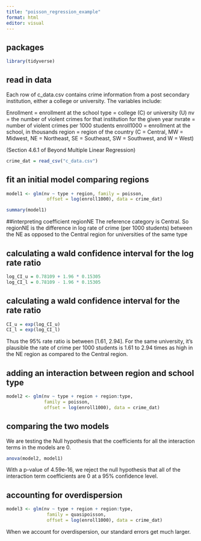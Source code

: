 ```yaml
---
title: "poisson_regression_example"
format: html
editor: visual
---
```


## packages

```r
library(tidyverse)
```

## read in data

Each row of c_data.csv contains crime information from a post secondary institution, either a college or university.
The variables include:

Enrollment = enrollment at the school type = college (C) or university (U) nv = the number of violent crimes for that institution for the given year nvrate = number of violent crimes per 1000 students enroll1000 = enrollment at the school, in thousands region = region of the country (C = Central, MW = Midwest, NE = Northeast, SE = Southeast, SW = Southwest, and W = West)

(Section 4.6.1 of Beyond Multiple Linear Regression)

```r
crime_dat = read_csv("c_data.csv")
```

## fit an initial model comparing regions

```r
model1 <- glm(nv ~ type + region, family = poisson,
               offset = log(enroll1000), data = crime_dat)

summary(model1)
```

##interpreting coefficient regionNE The reference category is Central.
So regionNE is the difference in log rate of crime (per 1000 students) between the NE as opposed to the Central region for universities of the same type

## calculating a wald confidence interval for the log rate ratio

```r
log_CI_u = 0.78109 + 1.96 * 0.15305
log_CI_l = 0.78109 - 1.96 * 0.15305
```

## calculating a wald confidence interval for the rate ratio

```r
CI_u = exp(log_CI_u)
CI_l = exp(log_CI_l)
```

Thus the 95% rate ratio is between \[1.61, 2.94\].
For the same university, it's plausible the rate of crime per 1000 students is 1.61 to 2.94 times as high in the NE region as compared to the Central region.

## adding an interaction between region and school type

```r
model2 <- glm(nv ~ type + region + region:type, 
              family = poisson,
              offset = log(enroll1000), data = crime_dat)

```

## comparing the two models

We are testing the Null hypothesis that the coefficients for all the interaction terms in the models are 0.

```r
anova(model2, model1)
```

With a p-value of 4.59e-16, we reject the null hypothesis that all of the interaction term coefficients are 0 at a 95% confidence level.

## accounting for overdispersion

```r
model3 <- glm(nv ~ type + region + region:type, 
               family = quasipoisson,
               offset = log(enroll1000), data = crime_dat)

```

When we account for overdispersion, our standard errors get much larger.
